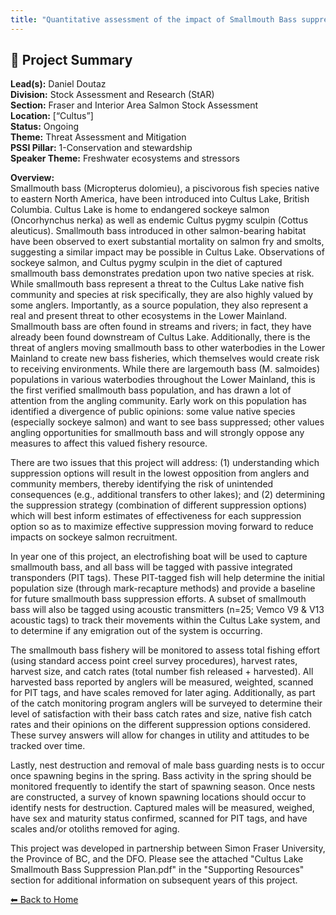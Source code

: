 ```yaml
---
title: "Quantitative assessment of the impact of Smallmouth Bass suppression efforts in Cultus Lake and SMB emigration from Cultus Lake"
---
```


## 🧬 Project Summary

**Lead(s):** Daniel Doutaz  
**Division:** Stock Assessment and Research (StAR)  
**Section:** Fraser and Interior Area Salmon Stock Assessment  
**Location:** ["Cultus"]  
**Status:** Ongoing  
**Theme:** Threat Assessment and Mitigation  
**PSSI Pillar:** 1-Conservation and stewardship  
**Speaker Theme:** Freshwater ecosystems and stressors  

**Overview:**  
Smallmouth bass (Micropterus dolomieu), a piscivorous fish species native to
eastern North America, have been introduced into Cultus Lake, British
Columbia. Cultus Lake is home to endangered sockeye salmon (Oncorhynchus
nerka) as well as endemic Cultus pygmy sculpin (Cottus aleuticus). Smallmouth
bass introduced in other salmon-bearing habitat have been observed to exert
substantial mortality on salmon fry and smolts, suggesting a similar impact
may be possible in Cultus Lake. Observations of sockeye salmon, and Cultus
pygmy sculpin in the diet of captured smallmouth bass demonstrates predation
upon two native species at risk. While smallmouth bass represent a threat to
the Cultus Lake native fish community and species at risk specifically, they
are also highly valued by some anglers. Importantly, as a source population,
they also represent a real and present threat to other ecosystems in the Lower
Mainland. Smallmouth bass are often found in streams and rivers; in fact, they
have already been found downstream of Cultus Lake. Additionally, there is the
threat of anglers moving smallmouth bass to other waterbodies in the Lower
Mainland to create new bass fisheries, which themselves would create risk to
receiving environments. While there are largemouth bass (M. salmoides)
populations in various waterbodies throughout the Lower Mainland, this is the
first verified smallmouth bass population, and has drawn a lot of attention
from the angling community. Early work on this population has identified a
divergence of public opinions: some value native species (especially sockeye
salmon) and want to see bass suppressed; other values angling opportunities
for smallmouth bass and will strongly oppose any measures to affect this
valued fishery resource.

There are two issues that this project will address: (1) understanding which
suppression options will result in the lowest opposition from anglers and
community members, thereby identifying the risk of unintended consequences
(e.g., additional transfers to other lakes); and (2) determining the
suppression strategy (combination of different suppression options) which will
best inform estimates of effectiveness for each suppression option so as to
maximize effective suppression moving forward to reduce impacts on sockeye
salmon recruitment.

In year one of this project, an electrofishing boat will be used to capture
smallmouth bass, and all bass will be tagged with passive integrated
transponders (PIT tags). These PIT-tagged fish will help determine the initial
population size (through mark-recapture methods) and provide a baseline for
future smallmouth bass suppression efforts. A subset of smallmouth bass will
also be tagged using acoustic transmitters (n=25; Vemco V9 &amp; V13 acoustic
tags) to track their movements within the Cultus Lake system, and to determine
if any emigration out of the system is occurring.

The smallmouth bass fishery will be monitored to assess total fishing effort
(using standard access point creel survey procedures), harvest rates, harvest
size, and catch rates (total number fish released + harvested). All harvested
bass reported by anglers will be measured, weighted, scanned for PIT tags, and
have scales removed for later aging. Additionally, as part of the catch
monitoring program anglers will be surveyed to determine their level of
satisfaction with their bass catch rates and size, native fish catch rates and
their opinions on the different suppression options considered. These survey
answers will allow for changes in utility and attitudes to be tracked over
time.

Lastly, nest destruction and removal of male bass guarding nests is to occur
once spawning begins in the spring. Bass activity in the spring should be
monitored frequently to identify the start of spawning season. Once nests are
constructed, a survey of known spawning locations should occur to identify
nests for destruction. Captured males will be measured, weighed, have sex and
maturity status confirmed, scanned for PIT tags, and have scales and/or
otoliths removed for aging.

This project was developed in partnership between Simon Fraser University, the
Province of BC, and the DFO. Please see the attached &quot;Cultus Lake Smallmouth
Bass Suppression Plan.pdf&quot; in the &quot;Supporting Resources&quot; section for
additional information on subsequent years of this project.



[⬅ Back to Home](../index.qmd)
